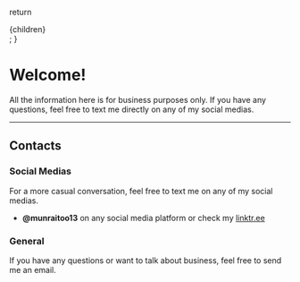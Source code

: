 
  return <div className="mdx-content">{children}</div>;
}

# Welcome!

All the information here is for business purposes only. If you have any questions, feel free to text me directly on any of my social medias.

---

## Contacts

### Social Medias

For a more casual conversation, feel free to text me on any of my social medias.

<Socials />

- **@munraitoo13** on any social media platform or check my [linktr.ee](https://linktr.ee/munraitoo13)

### General

If you have any questions or want to talk about business, feel free to send me an email.

<ContactForm />
